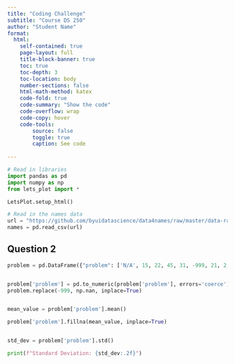 ```yaml
---
title: "Coding Challenge"
subtitle: "Course DS 250"
author: "Student Name"
format:
  html:
    self-contained: true
    page-layout: full
    title-block-banner: true
    toc: true
    toc-depth: 3
    toc-location: body
    number-sections: false
    html-math-method: katex
    code-fold: true
    code-summary: "Show the code"
    code-overflow: wrap
    code-copy: hover
    code-tools:
        source: false
        toggle: true
        caption: See code
    
---
```


```python
# Read in libraries
import pandas as pd
import numpy as np
from lets_plot import *

LetsPlot.setup_html()

```

```python
# Read in the names data
url = "https://github.com/byuidatascience/data4names/raw/master/data-raw/names_year/names_year.csv"
names = pd.read_csv(url)
```



## Question 2

```python
problem = pd.DataFrame({"problem": ['N/A', 15, 22, 45, 31, -999, 21, 2, 0, 0, 0, 'broken', 19, 19, 36, 27, 0, np.nan, 0, 33, 42, -999]})


problem['problem'] = pd.to_numeric(problem['problem'], errors='coerce')
problem.replace(-999, np.nan, inplace=True)


mean_value = problem['problem'].mean()

problem['problem'].fillna(mean_value, inplace=True)


std_dev = problem['problem'].std()

print(f"Standard Deviation: {std_dev:.2f}")


```
